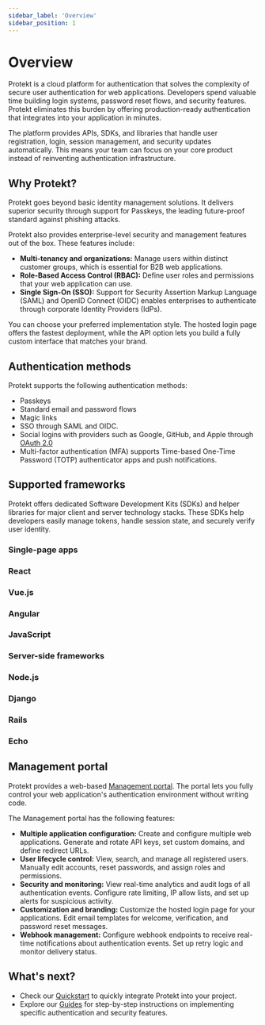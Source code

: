 ```yaml
---
sidebar_label: 'Overview'
sidebar_position: 1
---
```


# Overview

Protekt is a cloud platform for authentication that solves the complexity of secure user authentication for web applications. Developers spend valuable time building login systems, password reset flows, and security features. Protekt eliminates this burden by offering production-ready authentication that integrates into your application in minutes.

The platform provides APIs, SDKs, and libraries that handle user registration, login, session management, and security updates automatically. This means your team can focus on your core product instead of reinventing authentication infrastructure.

## Why Protekt?

Protekt goes beyond basic identity management solutions. It delivers superior security through support for Passkeys, the leading future-proof standard against phishing attacks.

Protekt also provides enterprise-level security and management features out of the box. These features include:

* **Multi-tenancy and organizations:** Manage users within distinct customer groups, which is essential for B2B web applications.
* **Role-Based Access Control (RBAC):** Define user roles and permissions that your web application can use.
* **Single Sign-On (SSO):** Support for Security Assertion Markup Language (SAML) and OpenID Connect (OIDC) enables enterprises to authenticate through corporate Identity Providers (IdPs).

You can choose your preferred implementation style. The hosted login page offers the fastest deployment, while the API option lets you build a fully custom interface that matches your brand.

## Authentication methods

Protekt supports the following authentication methods:

* Passkeys
* Standard email and password flows
* Magic links
* SSO through SAML and OIDC.
* Social logins with providers such as Google, GitHub, and Apple through [OAuth 2.0](https://oauth.net/2/) 
* Multi-factor authentication (MFA) supports Time-based One-Time Password (TOTP) authenticator apps and push notifications.

## Supported frameworks

Protekt offers dedicated Software Development Kits (SDKs) and helper libraries for major client and server technology stacks. These SDKs help developers easily manage tokens, handle session state, and securely verify user identity.

### Single-page apps

<CardContainer cols={4} gap="sm">
  <Card shadow='tl' href='/docs/getting-started/Quickstart/single-page-apps/react'>
      <CardHeader>
        <h3>React</h3>
      </CardHeader>
      <CardBody image='/img/react-logo-dark.svg' imageAlt='React logo' />
  </Card>
  <Card shadow='tl' href='/docs/getting-started/Quickstart/single-page-apps/vuejs'>
      <CardHeader>
        <h3>Vue.js</h3>
      </CardHeader>
      <CardBody image='/img/vue-logo-dark.svg' imageAlt='Vue.js logo' />
  </Card>
  <Card shadow='tl' href='/docs/getting-started/Quickstart/single-page-apps/angular'>
    <CardHeader>
      <h3>Angular</h3>
    </CardHeader>
    <CardBody image='/img/angular-logo.png' imageAlt='Angular logo' />
  </Card>
  <Card shadow='tl' href='/docs/getting-started/Quickstart/single-page-apps/vanilla-javascript'>
    <CardHeader>
      <h3>JavaScript</h3>
    </CardHeader>
    <CardBody image='/img/javascript-logo.svg' imageAlt='javascript logo' />
  </Card>
</CardContainer>

### Server-side frameworks

<CardContainer cols={4} gap="md">
  <Card shadow='tl' href='/docs/getting-started/Quickstart/server-side-frameworks/nodejs'>
      <CardHeader>
        <h3>Node.js</h3>
      </CardHeader>
      <CardBody image='/img/node-logo.png' imageAlt='Node.js logo' />
  </Card>
  <Card shadow='tl' href='/docs/getting-started/Quickstart/server-side-frameworks/django'>
      <CardHeader>
        <h3>Django</h3>
      </CardHeader>
      <CardBody image='/img/django.svg' imageAlt='Django logo' />
  </Card>
  <Card shadow='tl' href='/docs/getting-started/Quickstart/server-side-frameworks/ruby-on-rails'>
      <CardHeader>
        <h3>Rails</h3>
      </CardHeader>
      <CardBody image='/img/ruby-on-rails-logo.svg' imageAlt='Ruby on Rails logo' />
  </Card>
  <Card shadow='tl' href='/docs/getting-started/Quickstart/server-side-frameworks/echo'>
      <CardHeader>
        <h3>Echo</h3>
      </CardHeader>
      <CardBody image='/img/echo-logo-dark.svg' imageAlt='Echo logo' />
  </Card>
</CardContainer>

## Management portal

Protekt provides a web-based [Management portal](../concepts/management-portal.md). The portal lets you fully control your web application's authentication environment without writing code.

The Management portal has the following features:

* **Multiple application configuration:** Create and configure multiple web applications. Generate and rotate API keys, set custom domains, and define redirect URLs.
* **User lifecycle control:** View, search, and manage all registered users. Manually edit accounts, reset passwords, and assign roles and permissions.
* **Security and monitoring:** View real-time analytics and audit logs of all authentication events. Configure rate limiting, IP allow lists, and set up alerts for suspicious activity.
* **Customization and branding:** Customize the hosted login page for your applications. Edit email templates for welcome, verification, and password reset messages.
* **Webhook management:** Configure webhook endpoints to receive real-time notifications about authentication events. Set up retry logic and monitor delivery status.

## What's next?

* Check our [Quickstart](/docs/category/quickstart) to quickly integrate Protekt into your project.  
* Explore our [Guides](/docs/category/guides/) for step-by-step instructions on implementing specific authentication and security features.
